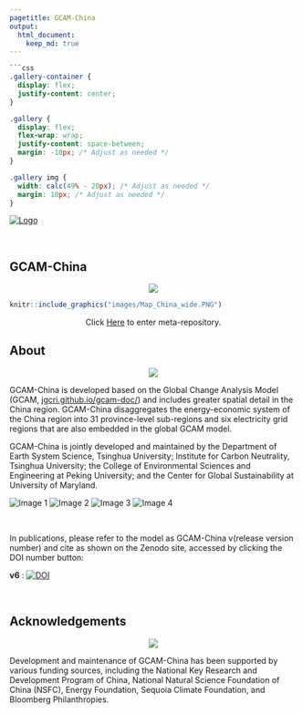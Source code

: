 ```yaml
---
pagetitle: GCAM-China
output:
  html_document:
    keep_md: true
---
```


```css
```css
.gallery-container {
  display: flex;
  justify-content: center;
}

.gallery {
  display: flex;
  flex-wrap: wrap;
  justify-content: space-between;
  margin: -10px; /* Adjust as needed */
}

.gallery img {
  width: calc(49% - 20px); /* Adjust as needed */
  margin: 10px; /* Adjust as needed */
}
```

<a href="https://cgs.umd.edu/" class="header_logo">
  <img src="images/cgs-logo_0.png" alt="Logo" class="logo">
</a>

<br>

<!-------------------------->
<!-------------------------->
## **GCAM-China**
<!-------------------------->
<!-------------------------->
<p align="center"> <img src="images/divider.png"></p>

<a href = "metarepo.html">
```r
knitr::include_graphics("images/Map_China_wide.PNG")
```

</a>
<p style="text-align:center;">Click [Here](metarepo.html) to enter meta-repository.</p>
</a>

## About
<p align="center"> <img src="images/divider.png"></p>

<p>
GCAM-China is developed based on the Global Change Analysis Model (GCAM, [jgcri.github.io/gcam-doc/](https://jgcri.github.io/gcam-doc/)) and includes greater spatial detail in the China region. GCAM-China disaggregates the energy-economic system of the China region into 31 province-level sub-regions and six electricity grid regions that are also embedded in the global GCAM model. 

GCAM-China is jointly developed and maintained by the Department of Earth System Science, Tsinghua University; Institute for Carbon Neutrality, Tsinghua University; the College of Environmental Sciences and Engineering at Peking University; and the Center for Global Sustainability at University of Maryland.
</p>


<div class="gallery">
  <img src="images/thu_dess_logo.png" alt="Image 1">
  <img src="images/thu_icn_logo.png" alt="Image 2">
  <img src="images/PKU logo.png" alt="Image 3">
  <img src="images/cgs-logo_0.png" alt="Image 4">
</div>

<br>

In publications, please refer to the model as GCAM-China v(release version number) and cite as shown on the Zenodo site, accessed by clicking the DOI number button: \

| **v6** : [![DOI](https://zenodo.org/badge/DOI/10.5281/zenodo.10819115.svg)](https://doi.org/10.5281/zenodo.10819115)
<br>

<!-- **Developers**: Yang Liu (affiliation), Yang Ou (affiliation), Andy Miller (affiliation), Jay Fuhrman (affiliation) -->

<!-- # Requested Citations -->

<!-- Please cite as GCAM-China-(release version number) as shown in: https://umd-cgs.github.io/metarepo_gcam-china/metarepo.html#Citation  -->

## Acknowledgements
<p align="center"> <img src="images/divider.png"></p>

Development and maintenance of GCAM-China has been supported by various funding sources, including the National Key Research and Development Program of China, National Natural Science Foundation of China (NSFC),  Energy Foundation, Sequoia Climate Foundation, and Bloomberg Philanthropies.


